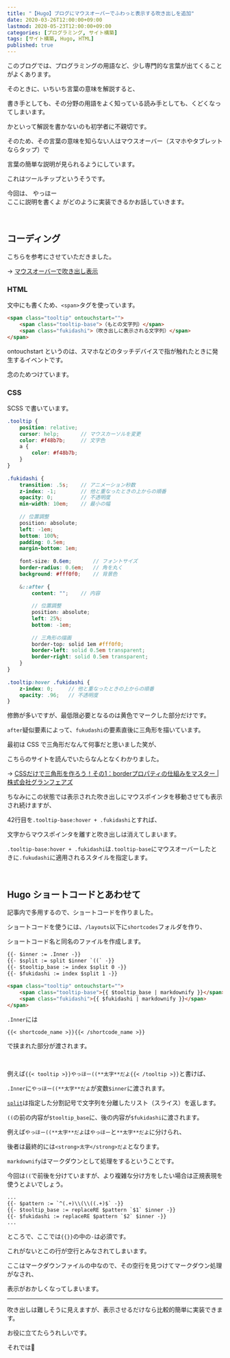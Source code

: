 ```yaml
---
title: "【Hugo】ブログにマウスオーバーでふわっと表示する吹き出しを追加"
date: 2020-03-26T12:00:00+09:00
lastmod: 2020-05-23T12:00:00+09:00
categories: [プログラミング, サイト構築]
tags: [サイト構築, Hugo, HTML]
published: true
---
```


このブログでは、プログラミングの用語など、少し専門的な言葉が出てくることがよくあります。

そのときに、いちいち言葉の意味を解説すると、

書き手としても、その分野の用語をよく知っている読み手としても、くどくなってしまいます。

かといって解説を書かないのも初学者に不親切です。

そのため、その言葉の意味を知らない人はマウスオーバー（スマホやタブレットならタップ）で

<!--more-->

言葉の簡単な説明が見られるようにしています。

これはツールチップというそうです。

今回は、
<tltp label="こういうもの">やっほー<br/>ここに説明を書くよ</tltp>
がどのように実装できるかお話していきます。

<br/>

## コーディング

こちらを参考にさせていただきました。

→ [マウスオーバーで吹き出し表示](https://webparts.cman.jp/balloon/over/)

### HTML

文中にも書くため、`<span>`タグを使っています。

```html
<span class="tooltip" ontouchstart="">
    <span class="tooltip-base">（もとの文字列）</span>
    <span class="fukidashi">（吹き出しに表示される文字列）</span>
</span>
```

ontouchstart というのは、スマホなどのタッチデバイスで指が触れたときに発生するイベントです。

念のためつけています。

### CSS

SCSS で書いています。

```scss hl_lines=2,17,28,31,36-38,44
.tooltip {
    position: relative;
    cursor: help;       // マウスカーソルを変更
    color: #f48b7b;     // 文字色
    a {
        color: #f48b7b;
    }
}
　
.fukidashi {
    transition: .5s;    // アニメーション秒数
    z-index: -1;        // 他と重なったときの上からの順番
    opacity: 0;         // 不透明度
    min-width: 10em;    // 最小の幅
　
    // 位置調整
    position: absolute;
    left: -1em;
    bottom: 100%;
    padding: 0.5em;
    margin-bottom: 1em;
　
    font-size: 0.6em;       // フォントサイズ
    border-radius: 0.6em;   // 角を丸く
    background: #fff0f0;    // 背景色
　
    &::after {
        content: "";    // 内容
　
        // 位置調整
        position: absolute;
        left: 25%;
        bottom: -1em;
　
        // 三角形の描画
        border-top: solid 1em #fff0f0;
        border-left: solid 0.5em transparent;
        border-right: solid 0.5em transparent;
    }
}
　
.tooltip:hover .fukidashi {
    z-index: 0;     // 他と重なったときの上からの順番
    opacity: .96;   // 不透明度
}
```

修飾が多いですが、最低限必要となるのは黄色でマークした部分だけです。

`after`疑似要素によって、`fukudashi`の要素直後に三角形を描いています。

最初は CSS で三角形だなんて何事だと思いました笑が、

こちらのサイトを読んでいたらなんとなくわかりました。

→ [CSSだけで三角形を作ろう！その1：borderプロパティの仕組みをマスター | 株式会社グランフェアズ](https://www.granfairs.com/blog/staff/make-triangle-with-css)

ちなみにこの状態では表示された吹き出しにマウスポインタを移動させても表示され続けますが、

42行目を`.tooltip-base:hover + .fukidashi`とすれば、

文字からマウスポインタを離すと吹き出しは消えてしまいます。

`.tooltip-base:hover + .fukidashi`は`.tooltip-base`にマウスオーバーしたときに`.fukudashi`に適用されるスタイルを指定します。

<relpos link="add-sidebar" />

<br/>

## Hugo ショートコードとあわせて

記事内で多用するので、ショートコードを作りました。

ショートコードを使うには、`/layouts`以下に`shortcodes`フォルダを作り、

ショートコード名と同名のファイルを作成します。

```html name=/layouts/shortcodes/tooltip.html
{{- $inner := .Inner -}}
{{- $split := split $inner `((` -}}
{{- $tooltip_base := index $split 0 -}}
{{- $fukidashi := index $split 1 -}}
　
<span class="tooltip" ontouchstart="">
    <span class="tooltip-base">{{ $tooltip_base | markdownify }}</span>
    <span class="fukidashi">{{ $fukidashi | markdownify }}</span>
</span>
```

`.Inner`には

`{{< shortcode_name >}}{{< /shortcode_name >}}`

で挟まれた部分が渡されます。

<br/>

例えば`{{< tooltip >}}やっほー((**太字**だよ{{< /tooltip >}}`と書けば、

`.Inner`に`やっほー((**太字**だよ`が変数`$inner`に渡されます。

[`split`](https://gohugo.io/functions/split/)は指定した分割記号で文字列を分離したリスト（スライス）を返します。

`((`の前の内容が`$tooltip_base`に、後の内容が`$fukidashi`に渡されます。

例えば`やっほー((**太字**だよ`は`やっほー`と`**太字**だよ`に分けられ、

後者は最終的には`<strong>太字</strong>だよ`となります。

`markdownify`はマークダウンとして処理をするということです。

今回は`((`で前後を分けていますが、より複雑な分け方をしたい場合は正規表現を使うとよいでしょう。

```html name=tooltip.html
...
{{- $pattern := `^(.+)\\(\\((.+)$` -}}
{{- $tooltip_base := replaceRE $pattern `$1` $inner -}}
{{- $fukidashi := replaceRE $pattern `$2` $inner -}}
...
```

ところで、ここでは`{{}}`の中の`-`は必須です。

これがないとこの行が空行とみなされてしまいます。

ここはマークダウンファイルの中なので、その空行を見つけてマークダウン処理がなされ、

表示がおかしくなってしまいます。

<relpos link="hugo-shortcode" />

---

吹き出しは難しそうに見えますが、表示させるだけなら比較的簡単に実装できます。

お役に立てたらうれしいです。

それでは👋
